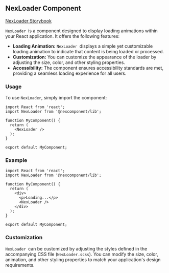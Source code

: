 ## NexLoader Component

[NexLoader Storybook](http://localhost:6006/?path=/docs/nexcomponent-nexloader--docs)

`NexLoader `is a component designed to display loading animations within your React application. It offers the following features:

* **Loading Animation:** `NexLoader `displays a simple yet customizable loading animation to indicate that content is being loaded or processed.
* **Customization:** You can customize the appearance of the loader by adjusting the size, color, and other styling properties.
* **Accessibility:** The component ensures accessibility standards are met, providing a seamless loading experience for all users.

### Usage

To use `NexLoader`, simply import the component:

```tsx
import React from 'react';
import NexLoader from '@nexcomponent/lib';

function MyComponent() {
  return (
    <NexLoader />
  );
}

export default MyComponent;
```

### Example

```tsx
import React from 'react';
import NexLoader from '@nexcomponent/lib';

function MyComponent() {
  return (
    <div>
      <p>Loading...</p>
      <NexLoader />
    </div>
  );
}

export default MyComponent;
```

### Customization

`NexLoader `can be customized by adjusting the styles defined in the accompanying CSS file (`NexLoader.scss`). You can modify the size, color, animation, and other styling properties to match your application's design requirements.